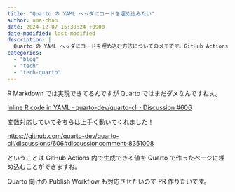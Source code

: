 ```yaml
---
title: "Quarto の YAML ヘッダにコードを埋め込みたい"
author: uma-chan
date: 2024-12-07 15:30:24 +0900
date-modified: last-modified
description: |
  Quarto の YAML ヘッダにコードを埋め込む方法についてのメモです。GitHub Actions で生成した値を埋め込むことができます。
categories:
  - "blog"
  - "tech"
  - "tech-quarto"
---
```


R Markdown では実現できてるんですが Quarto ではまだダメなんですねぇ。

[Inline R code in YAML · quarto-dev/quarto-cli · Discussion #606](https://github.com/quarto-dev/quarto-cli/discussions/606)

変数対応していてそちらは上手く動いてくれました！

<https://github.com/quarto-dev/quarto-cli/discussions/606#discussioncomment-8351008>

ということは GitHub Actions 内で生成できる値を Quarto で作ったページに埋め込むことができますね。

Quarto 向けの Publish Workflow も対応させたいので PR 作りたいです。
